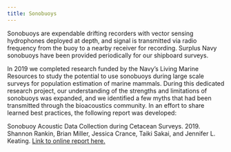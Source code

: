 ```yaml
---
title: Sonobuoys
---
```


Sonobuoys are expendable drifting recorders with vector sensing hydrophones deployed at depth, and signal is transmitted via radio frequency from the buoy to a nearby receiver for recording. Surplus Navy sonobuoys have been provided periodically for our shipboard surveys. 

In 2019 we completed research funded by the Navy's Living Marine Resources to study the potential to use sonobuoys during large scale surveys for population estimation of marine mammals. During this dedicated research project, our understanding of the strengths and limitations of sonobuoys was expanded, and we identified a few myths that had been transmitted through the bioacoustics community. In an effort to share learned best practices, the following report was developed:

Sonobuoy Acoustic Data Collection during Cetacean Surveys. 2019. Shannon Rankin, Brian Miller, Jessica Crance, Taiki Sakai, and Jennifer L. Keating. [Link to online report here.](https://repository.library.noaa.gov/view/noaa/20265) 